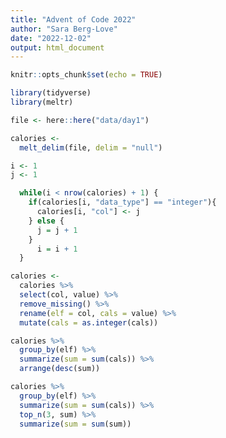```yaml
---
title: "Advent of Code 2022"
author: "Sara Berg-Love"
date: "2022-12-02"
output: html_document
---
```


```r
knitr::opts_chunk$set(echo = TRUE)

library(tidyverse)
library(meltr)

file <- here::here("data/day1")
```

```r
calories <- 
  melt_delim(file, delim = "null")
```

```r
i <- 1
j <- 1

  while(i < nrow(calories) + 1) {
    if(calories[i, "data_type"] == "integer"){
      calories[i, "col"] <- j
    } else {
      j = j + 1
    }
      i = i + 1
  }
```


```r
calories <- 
  calories %>% 
  select(col, value) %>% 
  remove_missing() %>% 
  rename(elf = col, cals = value) %>% 
  mutate(cals = as.integer(cals))
```


```r
calories %>% 
  group_by(elf) %>% 
  summarize(sum = sum(cals)) %>% 
  arrange(desc(sum))
```
```r
calories %>% 
  group_by(elf) %>% 
  summarize(sum = sum(cals)) %>% 
  top_n(3, sum) %>% 
  summarize(sum = sum(sum))
```


